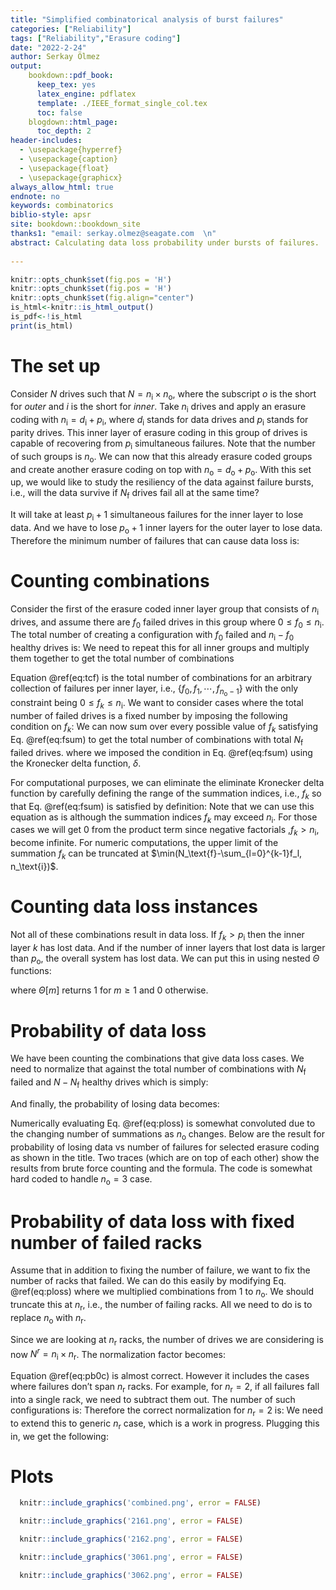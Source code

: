 ```yaml
---
title: "Simplified combinatorical analysis of burst failures"
categories: ["Reliability"]
tags: ["Reliability","Erasure coding"]
date: "2022-2-24"
author: Serkay Ölmez
output:
    bookdown::pdf_book:
      keep_tex: yes
      latex_engine: pdflatex 
      template: ./IEEE_format_single_col.tex
      toc: false
    blogdown::html_page:
      toc_depth: 2
header-includes: 
  - \usepackage{hyperref}
  - \usepackage{caption} 
  - \usepackage{float} 
  - \usepackage{graphicx} 
always_allow_html: true     
endnote: no
keywords: combinatorics
biblio-style: apsr
site: bookdown::bookdown_site
thanks1: "email: serkay.olmez@seagate.com  \n"
abstract: Calculating data loss probability under bursts of failures.
  
---
```




```r
knitr::opts_chunk$set(fig.pos = 'H')
knitr::opts_chunk$set(fig.pos = 'H')
knitr::opts_chunk$set(fig.align="center")
is_html<-knitr::is_html_output()
is_pdf<-!is_html
print(is_html)
```

<div id="TOC" class="tocify" ></div>
<script async src="./jsfiles/math602.js"></script>
# The set up

Consider $N$ drives such that $N=n_\text{i}\times n_\text{o}$, where the subscript *o* is the short for *outer* and *i* is the short for *inner*. Take $n_\text{i}$ drives and apply an erasure coding with $n_\text{i}=d_\text{i}+p_\text{i}$, where $d_\text{i}$ stands for data drives and $p_\text{i}$ stands for parity drives. This inner layer of  erasure coding in this group of drives is capable of recovering from $p_\text{i}$ simultaneous failures. Note that the number of such groups is  $n_\text{o}$. We can now that this already erasure coded groups and create another erasure coding on top with $n_\text{o}=d_\text{o}+p_\text{o}$. With this set up, we would like to study the resiliency of the data against failure bursts, i.e., will the data survive if $N_\text{f}$ drives fail all at the same time? 

It will take at least $p_\text{i}+1$ simultaneous failures for the inner layer to lose data. And we have to lose $p_\text{o}+1$ inner layers for the outer layer to lose data. Therefore the minimum number of failures that can cause data loss is:
\begin{eqnarray}
n_\text{min}=(p_\text{i}+1)\times (p_\text{o}+1)
(\#eq:nmindef)
\end{eqnarray}



# Counting combinations 

Consider the first of the erasure coded inner layer group that consists of   $n_\text{i}$ drives, and assume there are $f_0$ failed drives in this group where $0\leq f_0\leq n_\text{i}$. The total number of creating a configuration with $f_0$ failed  and $n_\text{i}-f_0$ healthy drives is: 
\begin{eqnarray}
\mathcal{C}(f_0)=\frac{n_\text{i}!}{(n_\text{i}-f_0)!f_0!} .
(\#eq:pb0)
\end{eqnarray}
We need to repeat this for all inner groups and multiply them together to get the total number of combinations

\begin{eqnarray}
\mathcal{C}(f_0,f_1,\cdots, f_{n_\text{o}-1})&=& {\displaystyle \prod_{k=0}^{n_\text{o}-1}} \mathcal{C}(f_k)={\displaystyle \prod_{k=0}^{n_\text{o}-1}} \frac{n_\text{i}!}{(n_\text{i}-f_k)!f_k!}
=\left(n_\text{i}!\right)^{n_\text{o}}{\displaystyle \prod_{k=0}^{n_\text{o}-1}} \frac{1}{(n_\text{i}-f_k)!f_k!}.
(\#eq:tcf)
\end{eqnarray}
Equation \@ref(eq:tcf) is the total number of combinations for an arbitrary collection of failures per inner layer, i.e., $\{f_0,f_1,\cdots, f_{n_\text{o}-1}\}$ with the only constraint being $0\leq f_k\leq n_\text{i}$. We want to consider cases where the total number of failed drives is a fixed number by imposing the following condition on  $f_k$: 
\begin{eqnarray}
 \sum_{k=0}^{n_\text{o}-1}f_k= N_\text{f}.
(\#eq:fsum)
\end{eqnarray}
We can now sum over every possible value of $f_k$ satisfying Eq. \@ref(eq:fsum) to get the total number of combinations with total $N_\text{f}$ failed drives.
\begin{eqnarray}
\mathcal{C}&=& \sum_{f_0}\sum_{f_1}\cdots \sum_{f_{n_\text{o}-1}} \mathcal{C}(f_0,f_1,\cdots, f_{n_\text{o}-1}) \delta\left(  \sum_{l=0}^{n_\text{o}-1}f_l- N_\text{f}\right)\nonumber\\
&=& \left(n_\text{i}!\right)^{n_\text{o}}  \sum_{f_0}\sum_{f_1}\cdots \sum_{f_{n_\text{o}-1}} {\displaystyle \prod_{k=0}^{n_\text{o}-1}} \frac{1}{(n_\text{i}-f_k)!f_k!} \delta\left(  \sum_{l=0}^{n_\text{o}-1}f_l- N_\text{f}\right),
(\#eq:tcfs)
\end{eqnarray}
where we imposed the condition in Eq. \@ref(eq:fsum) using the Kronecker delta function, $\delta$. 


For computational purposes, we can eliminate the eliminate  Kronecker delta function by carefully defining the range of the summation indices, i.e., $f_k$ so that Eq. \@ref(eq:fsum) is satisfied by definition:
\begin{eqnarray}
\mathcal{C}&=& \left(n_\text{i}!\right)^{n_\text{o}}  \sum_{f_0=0}^{N_\text{f}}\sum_{f_1=0}^{N_\text{f}-f_0}\cdots \sum_{f_{n_\text{o}-2}=0}^{N_\text{f}-\sum_{l=0}^{n_\text{o}-3}f_l} {\displaystyle \prod_{k=0}^{n_\text{o}-1}} \frac{1}{(n_\text{i}-f_k)!f_k!}\bigg\rvert_{f_{ n_\text{o}-1=N_\text{f}-\sum_{l=0}^{n_\text{o}-2}f_l}}.
(\#eq:tcfs2)
\end{eqnarray}
Note that we can use this equation as is  although the summation indices $f_k$  may exceed $n_\text{i}$. For those cases we will get $0$ from the product term since negative factorials  ,$f_k>n_\text{i}$, become infinite. For numeric computations, the upper limit of the summation $f_k$ can be truncated at $\min(N_\text{f}-\sum_{l=0}^{k-1}f_l, n_\text{i})$.

# Counting data loss instances

Not all of these combinations result in data loss. If $f_k>p_\text{i}$ then the inner layer $k$ has lost data. And if the number of inner layers that lost data is larger than $p_\text{o}$, the overall system has lost data. We can put this in using nested $\Theta$ functions:

\begin{eqnarray}
\text{Data Loss}&=& \Theta\left[  \sum_{l=0}^{n_\text{o}-1}  \Theta \left[f_l-p_\text{i} \right]-p_\text{o}     \right],
(\#eq:theta)
\end{eqnarray}
where $\Theta[m]$ returns $1$ for $m\geq 1$ and $0$ otherwise. 

# Probability of data loss

We have been counting the combinations that give data loss cases. We need to normalize that against the total number of combinations with $N_\text{f}$ failed  and $N-N_\text{f}$ healthy drives which is simply:

\begin{eqnarray}
\mathcal{C}_\text{T}=\frac{N!}{(N-N_\text{f})!N_\text{f}!}.
(\#eq:pb0)
\end{eqnarray}

And finally, the probability of losing data becomes:

\begin{eqnarray}
\mathcal{P}&=&\frac{\mathcal{C}_\text{DL}}{\mathcal{C}_\text{T}}\nonumber\\
&=& \frac{(N-N_\text{f})!N_\text{f}! \left(n_\text{i}!\right)^{n_\text{o}}}{ N!}  \sum_{f_0=0}^{N_\text{f}}\sum_{f_1=0}^{N_\text{f}-f_0}\cdots \sum_{f_{n_\text{o}-2}=0}^{N_\text{f}-\sum_{l=0}^{n_\text{o}-3}f_l} {\displaystyle \prod_{k=0}^{n_\text{o}-1}} \frac{\Theta\left[  \sum_{l=0}^{n_\text{o}-1}  \Theta \left[f_l-p_\text{i} \right]-p_\text{o}     \right]}{(n_\text{i}-f_k)!f_k!}\bigg\rvert_{f_{ n_\text{o}-1=N_\text{f}-\sum_{l=0}^{n_\text{o}-2}f_l}}.
(\#eq:ploss)
\end{eqnarray}

Numerically evaluating Eq. \@ref(eq:ploss) is somewhat convoluted due to the changing number of summations as $n_\text{o}$ changes. Below are the result for probability of losing data vs number of failures for selected erasure coding as shown in the title. Two traces (which are on top of each other) show the results from brute force counting and the formula. The code is somewhat hard coded to handle $n_\text{o}=3$ case.


# Probability of data loss with fixed number of failed racks

Assume that in addition to fixing the number of failure, we want to fix the number of racks that failed. We can do this easily by modifying Eq. \@ref(eq:ploss) where we multiplied combinations from $1$ to $n_\text{o}$. We should truncate this at $n_\text{r}$, i.e., the number of failing racks. All we need to do is  to replace  $n_\text{o}$ with $n_\text{r}$.

Since we are looking at $n_\text{r}$ racks, the number of drives we are considering is now $N^r=n_\text{i}\times n_\text{r}$. The normalization factor becomes:

\begin{eqnarray}
\mathcal{C}^r_\text{T}=\frac{N^r!}{(N^r-N_\text{f})!N_\text{f}!}.
(\#eq:pb0c)
\end{eqnarray}
Equation \@ref(eq:pb0c) is almost correct. However it includes the cases where failures don't span $n_\text{r}$ racks.
For example, for  $n_\text{r}=2$, if all failures fall into a single rack, we need to subtract them out. The number of such configurations is:
\begin{eqnarray}
\mathcal{C}^\text{omit}_\text{T}=2\times \frac{n_\text{i}!}{(n_\text{i}-N_\text{f})!N_\text{f}!}.
(\#eq:pb0co)
\end{eqnarray}
Therefore the correct normalization  for $n_\text{r}=2$ is:
\begin{eqnarray}
\mathcal{C}^r_\text{T}=\frac{N^r!}{(N^r-N_\text{f})!N_\text{f}!}-2\times \frac{n_\text{i}!}{(n_\text{i}-N_\text{f})!N_\text{f}!}.
(\#eq:pb0cw)
\end{eqnarray}
We need to extend this to generic  $n_\text{r}$ case, which is a work in progress.
Plugging this in, we get the following:
\begin{eqnarray}
\mathcal{P}^r&=&\frac{\mathcal{C}_\text{DL}}{\mathcal{C}^r_\text{T}}\nonumber\\
&=& \frac{\left(n_\text{i}!\right)^{n_\text{r}}}{ \mathcal{C}^r_\text{T}}  \sum_{f_0=0}^{N_\text{f}}\sum_{f_1=0}^{N_\text{f}-f_0}\cdots \sum_{f_{n_\text{r}-2}=0}^{N_\text{f}-\sum_{l=0}^{n_\text{r}-3}f_l} {\displaystyle \prod_{k=0}^{n_\text{r}-1}} \frac{\Theta\left[  \sum_{l=0}^{n_\text{r}-1}  \Theta \left[f_l-p_\text{i} \right]-p_\text{o}     \right]}{(n_\text{i}-f_k)!f_k!}\bigg\rvert_{f_{ n_\text{r}-1=N_\text{f}-\sum_{l=0}^{n_\text{r}-2}f_l}}.
(\#eq:plossR)
\end{eqnarray}


# Plots

```r
  knitr::include_graphics('combined.png', error = FALSE)
```


```r
  knitr::include_graphics('2161.png', error = FALSE)
```

```r
  knitr::include_graphics('2162.png', error = FALSE)
```


```r
  knitr::include_graphics('3061.png', error = FALSE)
```


```r
  knitr::include_graphics('3062.png', error = FALSE)
```








<script>
   window.PlotlyConfig = {MathJaxConfig: 'local'}
</script>


  

<script src="./jsfiles/jquery-1.11.3/jquery.min.js"></script>
<script src="./jsfiles/jqueryui-1.11.4/jquery-ui.min.js"></script>
<script src="./jsfiles/tocify-1.9.1/jquery.tocify_modif.js"></script>
<script async src="./jsfiles/math-code.js"> </script>

<script src="./jsfiles/nouislider.min.js"></script>
<script src="./jsfiles/wNumb.js"></script>
<script src="./jsfiles/raphael.min.js"></script>
<script src="./jsfiles/flowchart-latest.js"></script>








<script id="rendered-js">
    $(document).ready(function () {
        
        $(".js--btn-more").click(function () {
        $(this).parent().toggleClass("is--expanded");
        $(this).toggleClass("is--visible");
        $(this).next().toggleClass("is--visible");
    
        });
        $(".js--btn-less").click(function () {
        $(this).parent().toggleClass("is--expanded");
        $(this).toggleClass("is--visible");
        $(this).prev().toggleClass("is--visible");
        });
        
    });
</script>

<script>
  
  function myFunction(inputid) {
    const copyText = document.getElementById(inputid).textContent;
    const textArea = document.createElement('textarea');
    textArea.textContent = copyText;
    document.body.append(textArea);
    textArea.select();
    document.execCommand("copy");
    document.getElementsByTagName("textarea")[0].remove();
    
    var div2 = document.getElementById(inputid.concat("copied"));
    div2.className = "show";div2.style = "block";

    setTimeout(function () {div2.className = 'hide';div2.style = "none"}, 1000);
    
  }
</script>





<link rel="stylesheet" href="./css/style.css"/>
<link href="./css/fontawesome-free-5.13.0-web/css/all.min.css" rel="stylesheet" />
<link rel="stylesheet" href="./css/nouislider.min.css"/> 
<link href="./css/jquery.tocify_modified.css" rel="stylesheet" />






<script type="text/javascript" async
  src="https://cdnjs.cloudflare.com/ajax/libs/mathjax/2.7.1/MathJax.js?config=TeX-AMS-MML_SVG">
</script>

<script>
   window.PlotlyConfig = {MathJaxConfig: 'local'}
</script>

<script src="./jsfiles/plotly-1.52.3.min.js"></script>
            



<script>
    // move toc-ignore selectors from section div to header
    $('div.section.toc-ignore')
        .removeClass('toc-ignore')
        .children('h1,h2,h3,h4,h5').addClass('toc-ignore');
    // establish options
    var options = {
      selectors: "h1,h2",
      theme: "bootstrap3",
      context: '.article-container',
      hashGenerator: function (text) {
        return text.replace(/[.\\/?&!#<>]/g, '').replace(/\s/g, '_').toLowerCase();
      },
      ignoreSelector: ".toc-ignore",
      scrollTo: 0
    };
    options.showAndHide = true;
    options.smoothScroll = true;
    // tocify
    var toc = $("#TOC").tocify(options).data("toc-tocify");
</script>




<script>


function choosenk(n, k) {
     if ((typeof n !== 'number') || (typeof k !== 'number')) 
  return false; 
    var coeff = 1;
    for (var x = n-k+1; x <= n; x++) coeff *= x;
    for (x = 1; x <= k; x++) coeff /= x;
    return coeff;
}

function update_fields() {

di=parseInt(document.getElementById('datai').value)
pi=parseInt(document.getElementById('parityi').value)
ni=di+pi
innercomb=choosenk(ni,pi+1)
$('#innercomb').text(innercomb)

dout=parseInt(document.getElementById('datao').value)
pout=parseInt(document.getElementById('parityo').value)
nout=dout+pout


$('#ndrives').text(ni*nout)

outercomb=choosenk(nout,pout+1)
$('#outercomb').text(outercomb)


ndl=outercomb*math.pow(innercomb,pout+1)


$('#theresultnmin').text(ndl)

nf=(pi+1)*(pout+1)

$('#nfailures').text(nf)
ndrives=ni*nout
console.log("ndrives:"+ndrives+", nf:"+nf)
ntotal=choosenk(ndrives,nf)
$('#ntotal').text(ntotal)

$('#prob').text(math.round(10000*ndl/ntotal)/100+"%")


}




$(".myinputclass").on("change", function(){

  
update_fields()
  

});

</script>


<script>
setTimeout(function () {


update_fields()  
}, 1000); 
</script>
    
